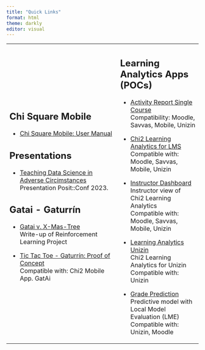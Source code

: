 ```yaml
---
title: "Quick Links"
format: html
theme: darkly
editor: visual
---
```


+--------------------------------------------------------------------------------------------------------------------+--------------------------------------------------------------------------------------+
| ## Chi Square Mobile                                                                                               | ## Learning Analytics Apps (POCs)                                                    |
|                                                                                                                    |                                                                                      |
| -   [Chi Square Mobile: User Manual](https://chi2labs.github.io/mobile-manual/)                                    | -   [Activity Report Single Course](https://chi2.shinyapps.io/activityreport/)\      |
|                                                                                                                    |     Compatibility: Moodle, Savvas, Mobile, Unizin                                    |
| ## Presentations                                                                                                   |                                                                                      |
|                                                                                                                    | -   [Chi2 Learning Analytics for LMS](https://chi2.shinyapps.io/POC_chi2lms/)\       |
| -   [Teaching Data Science in Adverse Circimstances](https://dietrichson.github.io/posit-conf-2023/#/title-slide)\ |     Compatible with: Moodle, Savvas, Mobile, Unizin                                  |
|     Presentation Posit::Conf 2023.                                                                                 |                                                                                      |
|                                                                                                                    | -   [Instructor Dashboard](https://chi2.shinyapps.io/example_single_course/?p=home)\ |
| ## Gatai - Gaturrín                                                                                                |     Instructor view of Chi2 Learning Analytics\                                      |
|                                                                                                                    |     Compatible with: Moodle, Savvas, Mobile, Unizin                                  |
| -   [Gatai v. X-Mas-Tree](https://chi2labs.github.io/x-mas-3/q/)\                                                  |                                                                                      |
|     Write-up of Reinforcement Learning Project                                                                     | -   [Learning Analytics Unizin](https://chi2.shinyapps.io/unizin_demo/?)\            |
|                                                                                                                    |     Chi2 Learning Analytics for Unizin\                                              |
| -   [Tic Tac Toe - Gaturrín: Proof of Concept](https://chi2.shinyapps.io/tic-tac-toe/)\                            |     Compatible with: Unizin                                                          |
|     Compatible with: Chi2 Mobile App. GatAi                                                                        |                                                                                      |
|                                                                                                                    | -   [Grade Prediction](https://chi2.shinyapps.io/predictive_demo/)\                  |
|                                                                                                                    |     Predictive model with Local Model Evaluation (LME)\                              |
|                                                                                                                    |     Compatible with: Unizin, Moodle                                                  |
+--------------------------------------------------------------------------------------------------------------------+--------------------------------------------------------------------------------------+
